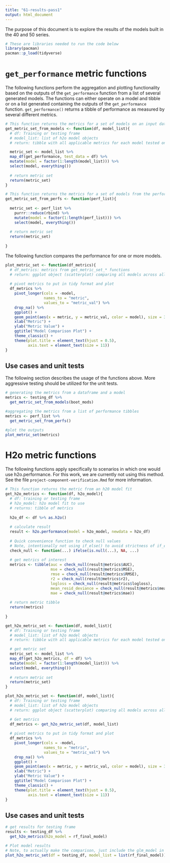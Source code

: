 ```yaml
---
title: "61-results-pass1"
output: html_document
---
```


The purpose of this document is to explore the results of the models built in the 40 and 50 series.
```r
# These are libraries needed to run the code below
library(pacman)
pacman::p_load(tidyverse)
```

# `get_performance` metric functions
The following functions perform the aggregation and plotting functionality based on the outputs of the `get_performance` function from a list of several generated models.  The functions can either operate on a model and tibble or on a list generated containing the outputs of the `get_performance` function.  `get_performance()` returns a tibble of performance as measured by several different metrics.

```r
# This function returns the metrics for a set of models on an input dataframe
get_metric_set_from_models <- function(df, model_list){
  # df: Training or testing frame
  # model_list: list of h2o model objects
  # return: tibble with all applicable metrics for each model tested on df

  metric_set <- model_list %>%
  map_df(get_performance, test_data = df) %>% 
  mutate(model = factor(1:length(model_list))) %>% 
  select(model, everything())
  
  # return metric set
  return(metric_set)
}

# This function returns the metrics for a set of models from the performance metrics
get_metric_set_from_perfs <- function(perf_list){
  
  metric_set <- perf_list %>% 
    purrr::reduce(rbind) %>%
    mutate(model = factor(1:length(perf_list))) %>% 
    select(model, everything())
  
  # return metric set
  return(metric_set)
  
}

```

The following function compares the performance for one or more models.

```r

plot_metric_set <- function(df_metrics){
  # df_metrics: metrics from get_metric_set_* functions
  # return: ggplot object (scatterplot) comparing all models across all applicable metrics
  
  # pivot metrics to put in tidy format and plot
  df_metrics %>% 
    pivot_longer(cols = -model,
                 names_to = "metric",
                 values_to = "metric_val") %>% 
    drop_na() %>% 
    ggplot() +
    geom_point(aes(x = metric, y = metric_val, color = model), size = 3) +
    xlab("Metric") +
    ylab("Metric Value") +
    ggtitle("Model Comparison Plot") +
    theme_classic() +
    theme(plot.title = element_text(hjust = 0.5),
          axis.text = element_text(size = 11))
}

```

## Use cases and unit tests
The following section describes the usage of the functions above.  More aggressive testing should be utilized for the unit tests.

```r
# generating the metrics from a dataframe and a model
metrics <- testing_df %>% 
  get_metric_set_from_models(boot_mods)

#aggregating the metrics from a list of performance tibbles
metrics <- perf_list %>%
  get_metric_set_from_perfs()

#plot the outputs
plot_metric_set(metrics)
```


# H2o metric functions
The following functions apply specifically to scenarios in which one would use h2o.performance.  For this work, we are currently not using this method.  See the file `project-component-verification.Rmd` for more information.

```r
# This function returns the metric from an h20 model fit
get_h2o_metrics <- function(df, h2o_model){
  # df: training or testing frame
  # h2o_model: h2o model fit to use
  # returns: tibble of metrics
  
  h2o_df <- df %>% as.h2o()
  
  # calculate result
  result <- h2o.performance(model = h2o_model, newdata = h2o_df)
  
  # Quick convenience function to check null values
  # Note, intentionally not using if_else() to avoid strictness of if_else
  check_null <- function(...) ifelse(is.null(...), NA, ...)
  
  # get metrics of interest
  metrics <- tibble(auc = check_null(result@metrics$AUC), 
                    mse = check_null(result@metrics$MSE),
                    rmse = check_null(result@metrics$RMSE),
                    r2 = check_null(result@metrics$r2),
                    logloss = check_null(result@metrics$logloss), 
                    mean_resid_deviance = check_null(result@metrics$mean_residual_deviance),
                    mae = check_null(result@metrics$mae))
  
  # return metric tibble
  return(metrics)
  
}

get_h2o_metric_set <- function(df, model_list){
  # df: Training or testing frame
  # model_list: list of h2o model objects
  # return: tibble with all applicable metrics for each model tested on df

  # get metric set
  metric_set <- model_list %>%
  map_df(get_h2o_metrics, df = df) %>% 
  mutate(model = factor(1:length(model_list))) %>% 
  select(model, everything())
   
  # return metric set
  return(metric_set)
}

plot_h2o_metric_set <- function(df, model_list){
  # df: Training or testing frame
  # model_list: list of h2o model objects
  # return: ggplot object (scatterplot) comparing all models across all applicable metrics

  # Get metrics
  df_metrics <- get_h2o_metric_set(df, model_list)
  
  # pivot metrics to put in tidy format and plot
  df_metrics %>% 
    pivot_longer(cols = -model,
                 names_to = "metric",
                 values_to = "metric_val") %>% 
    drop_na() %>% 
    ggplot() +
    geom_point(aes(x = metric, y = metric_val, color = model), size = 3) +
    xlab("Metric") +
    ylab("Metric Value") +
    ggtitle("Model Comparison Plot") +
    theme_classic() +
    theme(plot.title = element_text(hjust = 0.5),
          axis.text = element_text(size = 11))
}
```

## Use cases and unit tests

```r
# get results for testing frame
results <- testing_df %>% 
  get_h2o_metrics(h2o_model = rf_final_model)
```

```r
# Plot model results
# Note, to actually make the comparison, just include the glm_model in the list
plot_h2o_metric_set(df = testing_df, model_list = list(rf_final_model))
```

